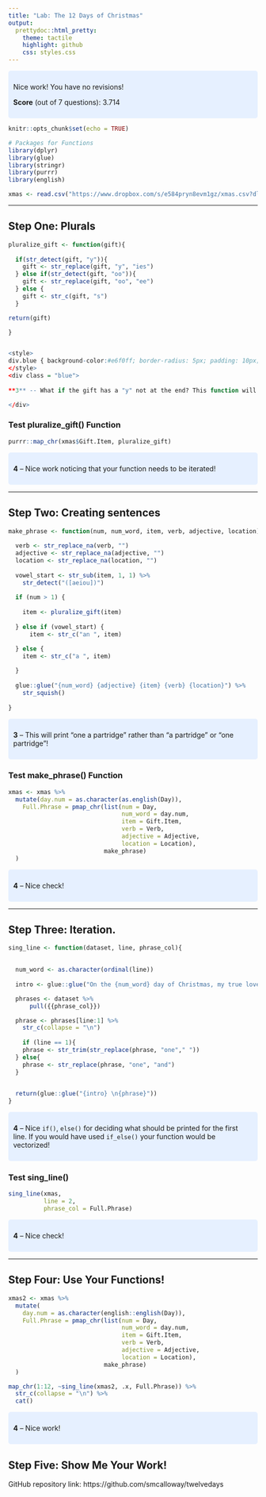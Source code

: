 ```yaml
---
title: "Lab: The 12 Days of Christmas"
output:
  prettydoc::html_pretty:
    theme: tactile
    highlight: github
    css: styles.css
---
```


<style>
div.blue { background-color:#e6f0ff; border-radius: 5px; padding: 10px;}
</style>
<div class = "blue">

Nice work! You have no revisions!
  
**Score** (out of 7 questions): 3.714

</div>

```r
knitr::opts_chunk$set(echo = TRUE)

# Packages for Functions
library(dplyr)
library(glue)
library(stringr)
library(purrr)
library(english)
```


```r
xmas <- read.csv("https://www.dropbox.com/s/e584pryn8evm1gz/xmas.csv?dl=1")

```

---

## Step One:  Plurals

```r

pluralize_gift <- function(gift){
  
  if(str_detect(gift, "y")){
    gift <- str_replace(gift, "y", "ies")
  } else if(str_detect(gift, "oo")){
    gift <- str_replace(gift, "oo", "ee")
  } else {
    gift <- str_c(gift, "s")
  }

return(gift)

}


<style>
div.blue { background-color:#e6f0ff; border-radius: 5px; padding: 10px;}
</style>
<div class = "blue">
  
**3** -- What if the gift has a "y" not at the end? This function will replace the first "y" with an "ies". 

</div>

```

### Test pluralize_gift() Function

```r

purrr::map_chr(xmas$Gift.Item, pluralize_gift)

```


<style>
div.blue { background-color:#e6f0ff; border-radius: 5px; padding: 10px;}
</style>
<div class = "blue">

**4** -- Nice work noticing that your function needs to be iterated! 

</div>


---

## Step Two: Creating sentences

```r
make_phrase <- function(num, num_word, item, verb, adjective, location) {
  
  verb <- str_replace_na(verb, "")
  adjective <- str_replace_na(adjective, "")
  location <- str_replace_na(location, "")
  
  vowel_start <- str_sub(item, 1, 1) %>% 
    str_detect("([aeiou])")
  
  if (num > 1) {
    
    item <- pluralize_gift(item)
    
  } else if (vowel_start) {
      item <- str_c("an ", item)

  } else {
    item <- str_c("a ", item)
    
  }
  
  glue::glue("{num_word} {adjective} {item} {verb} {location}") %>%
    str_squish()
  
}
```

<style>
div.blue { background-color:#e6f0ff; border-radius: 5px; padding: 10px;}
</style>
<div class = "blue">

**3** -- This will print "one a partridge" rather than "a partridge" or "one partridge"! 

</div>



### Test make_phrase() Function

```r
xmas <- xmas %>%
  mutate(day.num = as.character(as.english(Day)), 
    Full.Phrase = pmap_chr(list(num = Day, 
                                num_word = day.num, 
                                item = Gift.Item, 
                                verb = Verb, 
                                adjective = Adjective, 
                                location = Location), 
                           make_phrase)
  )

```

<style>
div.blue { background-color:#e6f0ff; border-radius: 5px; padding: 10px;}
</style>
<div class = "blue">

**4** -- Nice check! 

</div>



---


## Step Three:  Iteration.

```r

sing_line <- function(dataset, line, phrase_col){
  

  num_word <- as.character(ordinal(line))
  
  intro <- glue::glue("On the {num_word} day of Christmas, my true love sent to me,")

  phrases <- dataset %>% 
      pull({{phrase_col}})

  phrase <- phrases[line:1] %>% 
    str_c(collapse = "\n")
  
    if (line == 1){
    phrase <- str_trim(str_replace(phrase, "one"," "))
  } else{
    phrase <- str_replace(phrase, "one", "and")
  }

  
  return(glue::glue("{intro} \n{phrase}"))
}

```

<style>
div.blue { background-color:#e6f0ff; border-radius: 5px; padding: 10px;}
</style>
<div class = "blue">

**4** -- Nice `if()`, `else()` for deciding what should be printed for the first line. If you 
would have used `if_else()` your function would be vectorized! 

</div>


### Test sing_line()

```r

sing_line(xmas, 
          line = 2, 
          phrase_col = Full.Phrase)

```

<style>
div.blue { background-color:#e6f0ff; border-radius: 5px; padding: 10px;}
</style>
<div class = "blue">

**4** -- Nice check! 

</div>


---

## Step Four: Use Your Functions!

```r
xmas2 <- xmas %>%
  mutate(
    day.num = as.character(english::english(Day)), 
    Full.Phrase = pmap_chr(list(num = Day, 
                                num_word = day.num, 
                                item = Gift.Item, 
                                verb = Verb, 
                                adjective = Adjective, 
                                location = Location), 
                           make_phrase)
  )

map_chr(1:12, ~sing_line(xmas2, .x, Full.Phrase)) %>%
  str_c(collapse = "\n") %>%
  cat()

```

<style>
div.blue { background-color:#e6f0ff; border-radius: 5px; padding: 10px;}
</style>
<div class = "blue">

**4** -- Nice work!

</div>

## Step Five: Show Me Your Work! 

GitHub repository link: https://github.com/smcalloway/twelvedays


<br><br><br><br>


